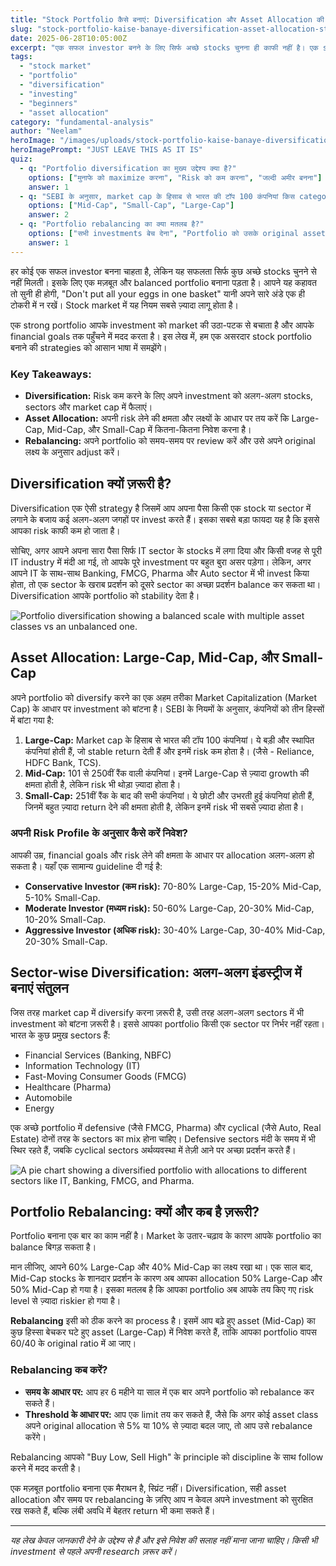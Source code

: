 ```yaml
---
title: "Stock Portfolio कैसे बनाएं: Diversification और Asset Allocation की Smart Strategies"
slug: "stock-portfolio-kaise-banaye-diversification-asset-allocation-strategies"
date: 2025-06-28T10:05:00Z
excerpt: "एक सफल investor बनने के लिए सिर्फ अच्छे stocks चुनना ही काफी नहीं है। एक strong portfolio बनाना ज़रूरी है जो बाज़ार के उतार-चढ़ाव में भी आपके investment को सुरक्षित रखे। यह guide आपको diversification, asset allocation और rebalancing के बारे में सब कुछ बताएगी।"
tags:
  - "stock market"
  - "portfolio"
  - "diversification"
  - "investing"
  - "beginners"
  - "asset allocation"
category: "fundamental-analysis"
author: "Neelam"
heroImage: "/images/uploads/stock-portfolio-kaise-banaye-diversification-asset-allocation-strategies/hero-image.jpg"
heroImagePrompt: "JUST LEAVE THIS AS IT IS"
quiz:
  - q: "Portfolio diversification का मुख्य उद्देश्य क्या है?"
    options: ["मुनाफे को maximize करना", "Risk को कम करना", "जल्दी अमीर बनना"]
    answer: 1
  - q: "SEBI के अनुसार, market cap के हिसाब से भारत की टॉप 100 कंपनियां किस category में आती हैं?"
    options: ["Mid-Cap", "Small-Cap", "Large-Cap"]
    answer: 2
  - q: "Portfolio rebalancing का क्या मतलब है?"
    options: ["सभी investments बेच देना", "Portfolio को उसके original asset allocation पर वापस लाना", "केवल मुनाफे वाले stock खरीदना"]
    answer: 1
---
```


हर कोई एक सफल investor बनना चाहता है, लेकिन यह सफलता सिर्फ कुछ अच्छे stocks चुनने से नहीं मिलती। इसके लिए एक मज़बूत और balanced portfolio बनाना पड़ता है। आपने यह कहावत तो सुनी ही होगी, "Don't put all your eggs in one basket" यानी अपने सारे अंडे एक ही टोकरी में न रखें। Stock market में यह नियम सबसे ज़्यादा लागू होता है।

एक strong portfolio आपके investment को market की उठा-पटक से बचाता है और आपके financial goals तक पहुँचने में मदद करता है। इस लेख में, हम एक असरदार stock portfolio बनाने की strategies को आसान भाषा में समझेंगे।

### **Key Takeaways:**

*   **Diversification:** Risk कम करने के लिए अपने investment को अलग-अलग stocks, sectors और market cap में फैलाएं।
*   **Asset Allocation:** अपनी risk लेने की क्षमता और लक्ष्यों के आधार पर तय करें कि Large-Cap, Mid-Cap, और Small-Cap में कितना-कितना निवेश करना है।
*   **Rebalancing:** अपने portfolio को समय-समय पर review करें और उसे अपने original लक्ष्य के अनुसार adjust करें।

## **Diversification क्यों ज़रूरी है?**

Diversification एक ऐसी strategy है जिसमें आप अपना पैसा किसी एक stock या sector में लगाने के बजाय कई अलग-अलग जगहों पर invest करते हैं। इसका सबसे बड़ा फायदा यह है कि इससे आपका risk काफी कम हो जाता है।

सोचिए, अगर आपने अपना सारा पैसा सिर्फ IT sector के stocks में लगा दिया और किसी वजह से पूरी IT industry में मंदी आ गई, तो आपके पूरे investment पर बहुत बुरा असर पड़ेगा। लेकिन, अगर आपने IT के साथ-साथ Banking, FMCG, Pharma और Auto sector में भी invest किया होता, तो एक sector के खराब प्रदर्शन को दूसरे sector का अच्छा प्रदर्शन balance कर सकता था। Diversification आपके portfolio को stability देता है।

![Portfolio diversification showing a balanced scale with multiple asset classes vs an unbalanced one.](/images/uploads/stock-portfolio-kaise-banaye-diversification-asset-allocation-strategies/portfolio-diversification-balance.png)

## **Asset Allocation: Large-Cap, Mid-Cap, और Small-Cap**

अपने portfolio को diversify करने का एक अहम तरीका Market Capitalization (Market Cap) के आधार पर investment को बांटना है। SEBI के नियमों के अनुसार, कंपनियों को तीन हिस्सों में बांटा गया है:

1.  **Large-Cap:** Market cap के हिसाब से भारत की टॉप 100 कंपनियां। ये बड़ी और स्थापित कंपनियां होती हैं, जो stable return देती हैं और इनमें risk कम होता है। (जैसे - Reliance, HDFC Bank, TCS).
2.  **Mid-Cap:** 101 से 250वीं रैंक वाली कंपनियां। इनमें Large-Cap से ज़्यादा growth की क्षमता होती है, लेकिन risk भी थोड़ा ज़्यादा होता है।
3.  **Small-Cap:** 251वीं रैंक के बाद की सभी कंपनियां। ये छोटी और उभरती हुई कंपनियां होती हैं, जिनमें बहुत ज़्यादा return देने की क्षमता होती है, लेकिन इनमें risk भी सबसे ज़्यादा होता है।

### **अपनी Risk Profile के अनुसार कैसे करें निवेश?**

आपकी उम्र, financial goals और risk लेने की क्षमता के आधार पर allocation अलग-अलग हो सकता है। यहाँ एक सामान्य guideline दी गई है:

*   **Conservative Investor (कम risk):** 70-80% Large-Cap, 15-20% Mid-Cap, 5-10% Small-Cap.
*   **Moderate Investor (मध्यम risk):** 50-60% Large-Cap, 20-30% Mid-Cap, 10-20% Small-Cap.
*   **Aggressive Investor (अधिक risk):** 30-40% Large-Cap, 30-40% Mid-Cap, 20-30% Small-Cap.

## **Sector-wise Diversification: अलग-अलग इंडस्ट्रीज में बनाएं संतुलन**

जिस तरह market cap में diversify करना ज़रूरी है, उसी तरह अलग-अलग sectors में भी investment को बांटना ज़रूरी है। इससे आपका portfolio किसी एक sector पर निर्भर नहीं रहता। भारत के कुछ प्रमुख sectors हैं:

*   Financial Services (Banking, NBFC)
*   Information Technology (IT)
*   Fast-Moving Consumer Goods (FMCG)
*   Healthcare (Pharma)
*   Automobile
*   Energy

एक अच्छे portfolio में defensive (जैसे FMCG, Pharma) और cyclical (जैसे Auto, Real Estate) दोनों तरह के sectors का mix होना चाहिए। Defensive sectors मंदी के समय में भी स्थिर रहते हैं, जबकि cyclical sectors अर्थव्यवस्था में तेज़ी आने पर अच्छा प्रदर्शन करते हैं।

![A pie chart showing a diversified portfolio with allocations to different sectors like IT, Banking, FMCG, and Pharma.](/images/uploads/stock-portfolio-kaise-banaye-diversification-asset-allocation-strategies/sector-allocation-pie-chart.png)

## **Portfolio Rebalancing: क्यों और कब है ज़रूरी?**

Portfolio बनाना एक बार का काम नहीं है। Market के उतार-चढ़ाव के कारण आपके portfolio का balance बिगड़ सकता है।

मान लीजिए, आपने 60% Large-Cap और 40% Mid-Cap का लक्ष्य रखा था। एक साल बाद, Mid-Cap stocks के शानदार प्रदर्शन के कारण अब आपका allocation 50% Large-Cap और 50% Mid-Cap हो गया है। इसका मतलब है कि आपका portfolio अब आपके तय किए गए risk level से ज़्यादा riskier हो गया है।

**Rebalancing** इसी को ठीक करने का process है। इसमें आप बढ़े हुए asset (Mid-Cap) का कुछ हिस्सा बेचकर घटे हुए asset (Large-Cap) में निवेश करते हैं, ताकि आपका portfolio वापस 60/40 के original ratio में आ जाए।

### **Rebalancing कब करें?**

*   **समय के आधार पर:** आप हर 6 महीने या साल में एक बार अपने portfolio को rebalance कर सकते हैं।
*   **Threshold के आधार पर:** आप एक limit तय कर सकते हैं, जैसे कि अगर कोई asset class अपने original allocation से 5% या 10% से ज़्यादा बदल जाए, तो आप उसे rebalance करेंगे।

Rebalancing आपको "Buy Low, Sell High" के principle को discipline के साथ follow करने में मदद करती है।

एक मज़बूत portfolio बनाना एक मैराथन है, स्प्रिंट नहीं। Diversification, सही asset allocation और समय पर rebalancing के ज़रिए आप न केवल अपने investment को सुरक्षित रख सकते हैं, बल्कि लंबी अवधि में बेहतर return भी कमा सकते हैं।

---
*यह लेख केवल जानकारी देने के उद्देश्य से है और इसे निवेश की सलाह नहीं माना जाना चाहिए। किसी भी investment से पहले अपनी research ज़रूर करें।*